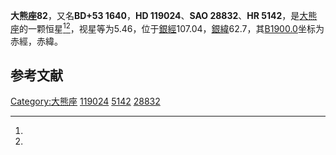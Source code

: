 {{Starbox begin
| name = 大熊座82
}}
{{Starbox observe
| epoch = [[J2000.0|J2000.0]]
| constell = [[大熊座|大熊座]]<ref name=SIMBAD>{{cite web
 | url=http://simbad.u-strasbg.fr/simbad/sim-id?Ident=HR+5142
 | title=Pulsating variable Star
 | publisher=Centre de Données astronomiques de Strasbourg
 | work=SIMBAD
 | accessdate=2012-07-13
 | archive-date=2019-08-19
 | archive-url=https://web.archive.org/web/20190819234429/http://simbad.u-strasbg.fr/simbad/sim-id?Ident=HR+5142
 }}</ref><ref name=DATA>{{cite web
 | url=http://vizier.u-strasbg.fr/viz-bin/VizieR-5?-out.add=.&-source=5050&-corr=PK=HR&-out.max=9999&HR=5142
 | title=VizieR Detailed Page
 | accessdate=2012-07-13
 | archive-date=2016-03-04
 | archive-url=https://web.archive.org/web/20160304224714/http://vizier.u-strasbg.fr/viz-bin/VizieR-5?-out.add=.&-source=5050&-corr=PK=HR&-out.max=9999&HR=5142
 }}</ref>
| 星官 = 
| ra = {{RA|13|39|30.4}}<ref name=SIMBAD /><ref name=DATA />
| dec = {{DEC|+52|55|17}}<ref name=SIMBAD /><ref name=DATA />
| appmag_v = 5.46<ref name=SIMBAD /><ref name=DATA />
}}
{{Starbox character
| class = A3Vn<ref name=SIMBAD /><ref name=DATA />
| b-v = 0.1<ref name=SIMBAD /><ref name=DATA />
| u-b = 0.04<ref name=SIMBAD /><ref name=DATA />
| r-i = <ref name=SIMBAD /><ref name=DATA />
| variable = 
}}
{{Starbox astrometry
| radial_v = 0.04
| prop_mo_ra = -15
| parallax = 0.011
| p_error = 
}}
{{Starbox catalog
| names =BD+53 1640，[[SAO星表|SAO]] 28832，[[HD星表|HD]] 119024，[[HR星表|HR]] 5142}}
{{Starbox reference |Simbad=HR+5142}}
{{Starbox end}}

'''大熊座82'''，又名'''BD+53 1640'''，'''HD 119024'''、'''SAO 28832'''、'''HR 5142'''，是[[大熊座|大熊座]]的一颗恒星<ref name=SIMBAD /><ref name=DATA />，视星等为5.46，位于[[銀道座標系|銀經]]107.04，[[銀道座標系|銀緯]]62.7，其[[B1900.0|B1900.0]]坐标为赤經{{RA|13|35|38.3}}，赤緯{{DEC|+53|62.7|36}}。

== 参考文献 ==
{{reflist}}

{{star-stub}}

{{大熊座恒星}}
[[Category:大熊座|Category:大熊座]]
[[Category:HD和HDE天體|119024]]
[[Category:HR天體|5142]]
[[Category:SAO天體|28832]]